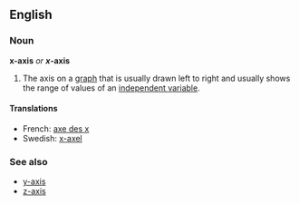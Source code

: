 ==English==
===Noun===
'''x-axis''' ''or'' '''''x''-axis'''

#The axis on a [[graph]] that is usually drawn left to right and usually shows the range of values of an [[independent variable]].

====Translations====
{{top}}
*French: [[axe des x]] {{m}}
*Swedish: [[x-axel]] {{c}}
{{bottom}}

===See also===
*[[y-axis]]
*[[z-axis]]